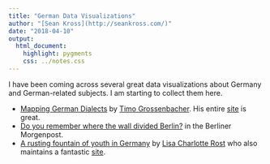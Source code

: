 ```yaml
---
title: "German Data Visualizations"
author: "[Sean Kross](http://seankross.com/)"
date: "2018-04-10"
output: 
  html_document:
    highlight: pygments
    css: ../notes.css
---
```


I have been coming across several great data visualizations about Germany
and German-related subjects. I am starting to collect them here.

- [Mapping German Dialects](https://timogrossenbacher.ch/2018/03/categorical-spatial-interpolation-with-r/) by [Timo Grossenbacher](https://twitter.com/grssnbchr). His entire
[site](https://timogrossenbacher.ch/) is great.
- [Do you remember where the wall divided Berlin?](https://interaktiv.morgenpost.de/berliner-mauer/) in the Berliner Morgenpost.
- [A rusting fountain of youth in Germany](https://blog.datawrapper.de/weekly-chart-rustingfountain/) by
[Lisa Charlotte Rost](https://twitter.com/lisacrost) who also maintains a
fantastic [site](http://lisacharlotterost.de/).